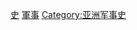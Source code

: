 {{Catmore|臺灣軍事史}}
{{Commonscat|Military history of Taiwan}}

[[Category:台灣軍事|史]]
[[Category:台灣各主題歷史|軍事]]
[[Category:亚洲军事史|Category:亚洲军事史]]